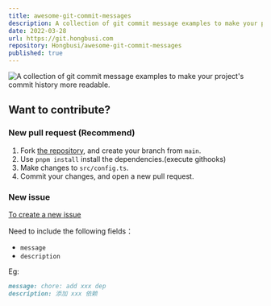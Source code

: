 ```yaml
---
title: awesome-git-commit-messages
description: A collection of git commit message examples to make your project's commit history more readable.
date: 2022-03-28
url: https://git.hongbusi.com
repository: Hongbusi/awesome-git-commit-messages
published: true
---
```


![A collection of git commit message examples to make your project's commit history more readable.](/images/awesome-git-commit-messages.png)

## Want to contribute?

### New pull request (Recommend)

1. Fork [the repository](https://github.com/Hongbusi/awesome-git-commit-messages), and create your branch from `main`.
2. Use `pnpm install` install the dependencies.(execute githooks)
3. Make changes to `src/config.ts`.
4. Commit your changes, and open a new pull request.

### New issue

[To create a new issue](https://github.com/Hongbusi/awesome-git-commit-messages/issues/new)

Need to include the following fields：

- `message`
- `description`

Eg:

``` md
message: chore: add xxx dep
description: 添加 xxx 依赖
```
